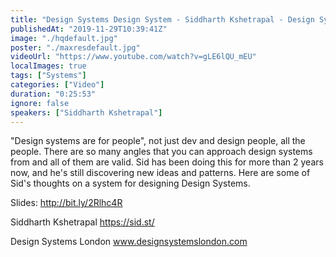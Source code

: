 ```yaml
---
title: "Design Systems Design System - Siddharth Kshetrapal - Design Systems London 2019"
publishedAt: "2019-11-29T10:39:41Z"
image: "./hqdefault.jpg"
poster: "./maxresdefault.jpg"
videoUrl: "https://www.youtube.com/watch?v=gLE6lQU_mEU"
localImages: true
tags: ["Systems"]
categories: ["Video"]
duration: "0:25:53"
ignore: false
speakers: ["Siddharth Kshetrapal"]
---
```


"Design systems are for people", not just dev and design people, all the people. There are so many angles that you can approach design systems from and all of them are valid. Sid has been doing this for more than 2 years now, and he's still discovering new ideas and patterns. Here are some of Sid's thoughts on a system for designing Design Systems.

Slides: http://bit.ly/2Rlhc4R

Siddharth Kshetrapal
https://sid.st/

Design Systems London
www.designsystemslondon.com
